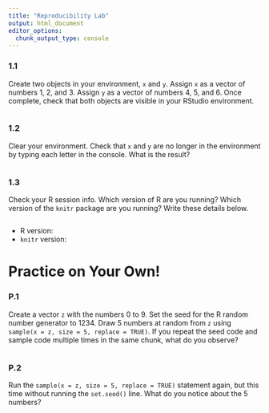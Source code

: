 ```yaml
---
title: "Reproducibility Lab"
output: html_document
editor_options: 
  chunk_output_type: console
---
```


### 1.1

Create two objects in your environment, `x` and `y`. Assign `x` as a vector of numbers 1, 2, and 3. Assign `y` as a vector of numbers 4, 5, and 6. Once complete, check that both objects are visible in your RStudio environment.

```r

```

### 1.2

Clear your environment. Check that `x` and `y` are no longer in the environment by typing each letter in the console. What is the result?

```r

```

### 1.3

Check your R session info. Which version of R are you running? Which version of the `knitr` package are you running? Write these details below.

```r

```

- R version:
- `knitr` version:


# Practice on Your Own!

### P.1

Create a vector `z` with the numbers 0 to 9. Set the seed for the R random number generator to 1234. Draw 5 numbers at random from `z` using `sample(x = z, size = 5, replace = TRUE)`. If you repeat the seed code and sample code multiple times in the same chunk, what do you observe?

```r

```

### P.2

Run the `sample(x = z, size = 5, replace = TRUE)` statement again, but this time without running the `set.seed()` line. What do you notice about the 5 numbers?

```r

```
